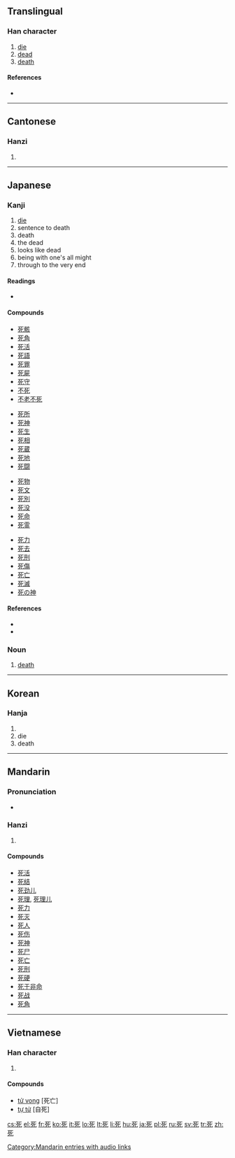 ==Translingual==

===Han character===
{{Han char|rn=78|rad=歹|as=02|sn=6|four=1021<sub>2</sub>|canj=一弓心 (MNP)}}

# [[die]]
# [[dead]]
# [[death]]

====References====
* {{Han ref|kx=0578.220|dkj=16365|dj=0970.070|hdz=21380.060|uh=6B7B|ud=27515|bh=A6BA|bd=42682}}

----

==Cantonese==

===Hanzi===
{{yue-hanzi|jyut=|y=sei2}}

# {{defn|Cantonese}}

----

==Japanese==

===Kanji===
{{ja-kanji|grade=3|rs=歹02}}

# [[die]]
# sentence to death
# death
# the dead
# looks like dead
# being with one's all might
# through to the very end

====Readings====
* {{ja-readings|on=[[し]] (shi)|kun=[[しぬ]] ([[死ぬ]], shinu)}}

====Compounds====
{{top4}}
* [[死骸]]
* [[死角]]
* [[死活]]
* [[死語]]
* [[死罪]]
* [[死屍]]
* [[死守]]
* [[不死]]
* [[不老不死]]
{{mid4}}
* [[死所]]
* [[死神]]
* [[死生]]
* [[死相]]
* [[死蔵]]
* [[死地]]
* [[死闘]]
{{mid4}}
* [[死物]]
* [[死文]]
* [[死別]]
* [[死没]]
* [[死命]]
* [[死霊]]
{{mid4}}
* [[死力]]
* [[死去]]
* [[死刑]]
* [[死傷]]
* [[死亡]]
* [[死滅]]
* [[死の神]]
{{bottom}}

====References====
* {{S-JIS|8E80}}
* {{JIS|3B60}}

===Noun===
{{ja-noun|k|hira=し|rom=shi}}

# [[death]]

----

==Korean==

===Hanja===
{{ko-hanja|hangeul=[[사]]|eumhun=|rv=sa|mr=sa|y=sa}}

# {{defn|Korean}}
#die
#death
----

==Mandarin==

===Pronunciation===
* {{audio|zh-sǐ.ogg|audio}}

===Hanzi===
{{cmn-hanzi|pin=[[sǐ]] ([[si3]])|wg=ssu<sup>3</sup>}}

# {{defn|Mandarin}}

====Compounds====
* [[死活]]
* [[死结]]
* [[死劲儿]]
* [[死理]], [[死理儿]]
* [[死力]]
* [[死灭]]
* [[死人]]
* [[死伤]]
* [[死神]]
* [[死尸]]
* [[死亡]]
* [[死刑]]
* [[死硬]]
* [[死于非命]]
* [[死战]]
* [[死角]]

[[Category:Mandarin entries with audio links]]

----

==Vietnamese==

===Han character===
{{vi-hantu|[[tử]]}}

# {{defn|Vietnamese}}

====Compounds====
* [[tử vong]] [死亡]
* [[tự tử]] [自死]

[[cs:死]]
[[el:死]]
[[fr:死]]
[[ko:死]]
[[it:死]]
[[lo:死]]
[[lt:死]]
[[li:死]]
[[hu:死]]
[[ja:死]]
[[pl:死]]
[[ru:死]]
[[sv:死]]
[[tr:死]]
[[zh:死]]